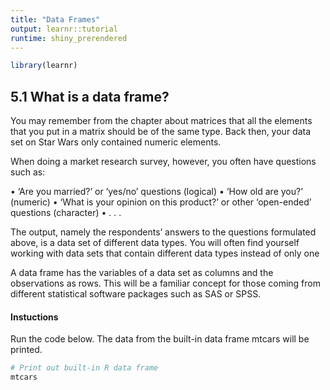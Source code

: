 ```yaml
---
title: "Data Frames"
output: learnr::tutorial
runtime: shiny_prerendered
---
```


```r
library(learnr)
```


## 5.1 What is a data frame?

You may remember from the chapter about matrices that all the elements that you put in a matrix should be of the same type. Back then, your data set on Star Wars only contained numeric elements.

When doing a market research survey, however, you often have questions such as:

• ‘Are you married?’ or ‘yes/no’ questions (logical)
• ‘How old are you?’ (numeric)
• ‘What is your opinion on this product?’ or other ‘open-ended’ questions (character)
• . . .

The output, namely the respondents’ answers to the questions formulated above, is a data set of different data types. You will often find yourself working with data sets that contain different data types instead of only one

A data frame has the variables of a data set as columns and the observations as rows. This will be a familiar concept for those coming from different statistical software packages such as SAS or SPSS.

#### Instuctions

Run the code below. The data from the built-in data frame mtcars will be printed.

```r
# Print out built-in R data frame
mtcars
```






